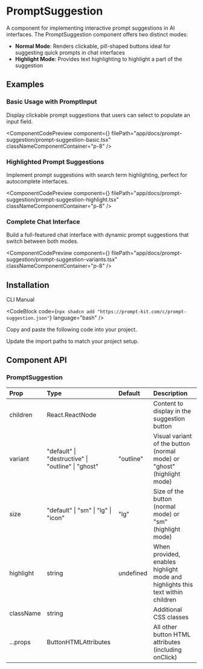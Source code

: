 
# PromptSuggestion

A component for implementing interactive prompt suggestions in AI interfaces. The PromptSuggestion component offers two distinct modes:

- **Normal Mode**: Renders clickable, pill-shaped buttons ideal for suggesting quick prompts in chat interfaces
- **Highlight Mode**: Provides text highlighting to highlight a part of the suggestion

## Examples

### Basic Usage with PromptInput

Display clickable prompt suggestions that users can select to populate an input field.

<ComponentCodePreview
  component={<PromptSuggestionBasic />}
  filePath="app/docs/prompt-suggestion/prompt-suggestion-basic.tsx"
  classNameComponentContainer="p-8"
/>

### Highlighted Prompt Suggestions

Implement prompt suggestions with search term highlighting, perfect for autocomplete interfaces.

<ComponentCodePreview
  component={<PromptSuggestionHighlight />}
  filePath="app/docs/prompt-suggestion/prompt-suggestion-highlight.tsx"
  classNameComponentContainer="p-8"
/>

### Complete Chat Interface

Build a full-featured chat interface with dynamic prompt suggestions that switch between both modes.

<ComponentCodePreview
  component={<PromptSuggestionVariants />}
  filePath="app/docs/prompt-suggestion/prompt-suggestion-variants.tsx"
  classNameComponentContainer="p-8"
/>

## Installation

<Tabs defaultValue="cli">

<TabsList>
  <TabsTrigger value="cli">CLI</TabsTrigger>
  <TabsTrigger value="manual">Manual</TabsTrigger>
</TabsList>

<TabsContent value="cli">

<CodeBlock
  code={`npx shadcn add "https://prompt-kit.com/c/prompt-suggestion.json"`}
  language="bash"
/>

</TabsContent>

<TabsContent value="manual">

<Steps>

<Step>Copy and paste the following code into your project.</Step>

<CodeBlock
  filePath="components/prompt-kit/prompt-suggestion.tsx"
  language="tsx"
/>

<Step>Update the import paths to match your project setup.</Step>

</Steps>

</TabsContent>

</Tabs>

## Component API

### PromptSuggestion

| Prop      | Type                                               | Default   | Description                                                                    |
| :-------- | :------------------------------------------------- | :-------- | :----------------------------------------------------------------------------- |
| children  | React.ReactNode                                    |           | Content to display in the suggestion button                                    |
| variant   | "default" \| "destructive" \| "outline" \| "ghost" | "outline" | Visual variant of the button (normal mode) or "ghost" (highlight mode)         |
| size      | "default" \| "sm" \| "lg" \| "icon"                | "lg"      | Size of the button (normal mode) or "sm" (highlight mode)                      |
| highlight | string                                             | undefined | When provided, enables highlight mode and highlights this text within children |
| className | string                                             |           | Additional CSS classes                                                         |
| ...props  | ButtonHTMLAttributes                               |           | All other button HTML attributes (including onClick)                           |
